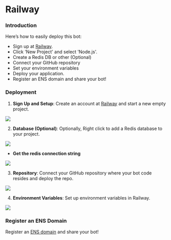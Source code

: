 # Railway

### Introduction

Here’s how to easily deploy this bot:

- Sign up at [Railway](https://railway.app/).
- Click 'New Project' and select 'Node.js'.
- Create a Redis DB or other (Optional)
- Connect your GitHub repository
- Set your environment variables
- Deploy your application.
- Register an ENS domain and share your bot!

### Deployment

1. **Sign Up and Setup**: Create an account at [Railway](https://railway.app/) and start a new empty project.

![](/railway/1.png)

2. **Database (Optional)**: Optionally, Right click to add a Redis database to your project.

![](/railway/2.png)

- **Get the redis connection string**

![](/railway/3.gif)

3. **Repository**: Connect your GitHub repository where your bot code resides and deploy the repo.

![](/railway/4.png)

4. **Environment Variables**: Set up environment variables in Railway.

![](/railway/5.gif)

### Register an ENS Domain

Register an [ENS domain](https://ens.domains/) and share your bot!
